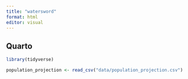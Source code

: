 ```yaml
---
title: "watersword"
format: html
editor: visual
---
```


## Quarto

```r
library(tidyverse)
```


```r
population_projection <- read_csv("data/population_projection.csv")
```


